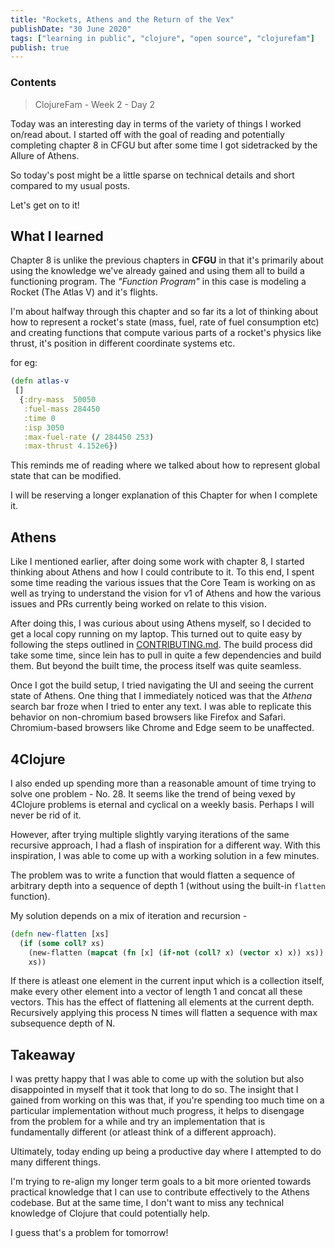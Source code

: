 ```yaml
---
title: "Rockets, Athens and the Return of the Vex"
publishDate: "30 June 2020"
tags: ["learning in public", "clojure", "open source", "clojurefam"]
publish: true
---
```


### Contents

> ClojureFam - Week 2 - Day 2

Today was an interesting day in terms of the variety of things I worked on/read about. I started off with the goal of reading and potentially completing chapter 8 in CFGU but after some time I got sidetracked by the Allure of Athens.

So today's post might be a little sparse on technical details and short compared to my usual posts.

Let's get on to it!

## What I learned

Chapter 8 is unlike the previous chapters in **CFGU** in that it's primarily about using the knowledge we've already gained and using them all to build a functioning program. The _"Function Program"_ in this case is modeling a Rocket (The Atlas V) and it's flights.

I'm about halfway through this chapter and so far its a lot of thinking about how to represent a rocket's state (mass, fuel, rate of fuel consumption etc) and creating functions that compute various parts of a rocket's physics like thrust, it's position in different coordinate systems etc.

for eg:

```clojure
(defn atlas-v
 []
  {:dry-mass  50050
   :fuel-mass 284450
   :time 0
   :isp 3050
   :max-fuel-rate (/ 284450 253)
   :max-thrust 4.152e6})
```

This reminds me of reading where we talked about how to represent global state that can be modified.

I will be reserving a longer explanation of this Chapter for when I complete it.

## Athens

Like I mentioned earlier, after doing some work with chapter 8, I started thinking about Athens and how I could contribute to it. To this end, I spent some time reading the various issues that the Core Team is working on as well as trying to understand the vision for v1 of Athens and how the various issues and PRs currently being worked on relate to this vision.

After doing this, I was curious about using Athens myself, so I decided to get a local copy running on my laptop. This turned out to quite easy by following the steps outlined in [CONTRIBUTING.md](https://github.com/athensresearch/athens/blob/master/CONTRIBUTING.md). The build process did take some time, since lein has to pull in quite a few dependencies and build them. But beyond the built time, the process itself was quite seamless.

Once I got the build setup, I tried navigating the UI and seeing the current state of Athens. One thing that I immediately noticed was that the _Athena_ search bar froze when I tried to enter any text. I was able to replicate this behavior on non-chromium based browsers like Firefox and Safari. Chromium-based browsers like Chrome and Edge seem to be unaffected.

## 4Clojure

I also ended up spending more than a reasonable amount of time trying to solve one problem - No. 28. It seems like the trend of being vexed by 4Clojure problems is eternal and cyclical on a weekly basis. Perhaps I will never be rid of it.

However, after trying multiple slightly varying iterations of the same recursive approach, I had a flash of inspiration for a different way. With this inspiration, I was able to come up with a working solution in a few minutes.

The problem was to write a function that would flatten a sequence of arbitrary depth into a sequence of depth 1 (without using the built-in `flatten` function).

My solution depends on a mix of iteration and recursion -

```clojure
(defn new-flatten [xs]
  (if (some coll? xs)
    (new-flatten (mapcat (fn [x] (if-not (coll? x) (vector x) x)) xs))
    xs))
```

If there is atleast one element in the current input which is a collection itself, make every other element into a vector of length 1 and concat all these vectors. This has the effect of flattening all elements at the current depth. Recursively applying this process N times will flatten a sequence with max subsequence depth of N.

## Takeaway

I was pretty happy that I was able to come up with the solution but also disappointed in myself that it took that long to do so. The insight that I gained from working on this was that, if you're spending too much time on a particular implementation without much progress, it helps to disengage from the problem for a while and try an implementation that is fundamentally different (or atleast think of a different approach).

Ultimately, today ending up being a productive day where I attempted to do many different things.

I'm trying to re-align my longer term goals to a bit more oriented towards practical knowledge that I can use to contribute effectively to the Athens codebase. But at the same time, I don't want to miss any technical knowledge of Clojure that could potentially help.

I guess that's a problem for tomorrow!
